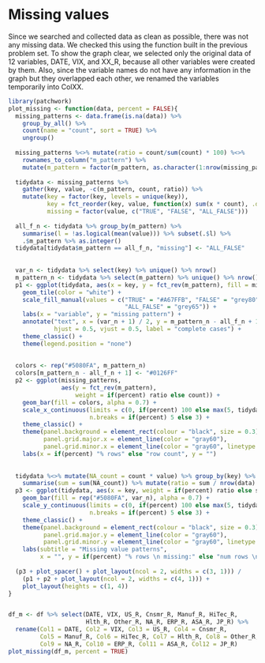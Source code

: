 # Missing values

Since we searched and collected data as clean as possible, there was not any missing data. We checked this using the function built in the previous problem set. To show the graph clear, we selected only the original data of 12 variables, DATE, VIX, and XX_R, because all other variables were created by them. Also, since the variable names do not have any information in the graph but they overlapped each other, we renamed the variables temporarily into ColXX.

```r
library(patchwork)
plot_missing <- function(data, percent = FALSE){
  missing_patterns <- data.frame(is.na(data)) %>%
    group_by_all() %>%
    count(name = "count", sort = TRUE) %>%
    ungroup()
  
  missing_patterns %<>% mutate(ratio = count/sum(count) * 100) %<>%
    rownames_to_column("m_pattern") %>% 
    mutate(m_pattern = factor(m_pattern, as.character(1:nrow(missing_patterns))))
  
  tidydata <- missing_patterns %>%
    gather(key, value, -c(m_pattern, count, ratio)) %>% 
    mutate(key = factor(key, levels = unique(key)),
           key = fct_reorder(key, value, function(x) sum(x * count), .desc = TRUE),
           missing = factor(value, c("TRUE", "FALSE", "ALL_FALSE")))
  
  all_f_n <- tidydata %>% group_by(m_pattern) %>%
    summarise(l = !as.logical(mean(value))) %>% subset(.$l) %>%
    .$m_pattern %>% as.integer()
  tidydata[tidydata$m_pattern == all_f_n, "missing"] <- "ALL_FALSE"
  
  
  var_n <- tidydata %>% select(key) %>% unique() %>% nrow()
  m_pattern_n <- tidydata %>% select(m_pattern) %>% unique() %>% nrow()
  p1 <- ggplot(tidydata, aes(x = key, y = fct_rev(m_pattern), fill = missing)) +
    geom_tile(color = "white") +
    scale_fill_manual(values = c("TRUE" = "#A67FFB", "FALSE" = "grey80",
                                 "ALL_FALSE" = "grey65")) +
    labs(x = "variable", y = "missing pattern") +
    annotate("text", x = (var_n + 1) / 2, y = m_pattern_n - all_f_n + 1,
             hjust = 0.5, vjust = 0.5, label = "complete cases") +
    theme_classic() +
    theme(legend.position = "none")
  
  
  colors <- rep("#5080FA", m_pattern_n)
  colors[m_pattern_n - all_f_n + 1] <- "#0126FF"
  p2 <- ggplot(missing_patterns,
               aes(y = fct_rev(m_pattern),
                   weight = if(percent) ratio else count)) +
    geom_bar(fill = colors, alpha = 0.7) +
    scale_x_continuous(limits = c(0, if(percent) 100 else max(5, tidydata$count)),
                       n.breaks = if(percent) 5 else 3) +
    theme_classic() +
    theme(panel.background = element_rect(colour = "black", size = 0.3),
          panel.grid.major.x = element_line(color = "gray60"),
          panel.grid.minor.x = element_line(color = "gray60", linetype = 3)) +
    labs(x = if(percent) "% rows" else "row count", y = "")
  
  
  tidydata %<>% mutate(NA_count = count * value) %>% group_by(key) %>%
    summarise(sum = sum(NA_count)) %>% mutate(ratio = sum / nrow(data) * 100)
  p3 <- ggplot(tidydata, aes(x = key, weight = if(percent) ratio else sum)) +
    geom_bar(fill = rep("#5080FA", var_n), alpha = 0.7) +
    scale_y_continuous(limits = c(0, if(percent) 100 else max(5, tidydata$sum)),
                       n.breaks = if(percent) 5 else 3) +
    theme_classic() +
    theme(panel.background = element_rect(colour = "black", size = 0.3),
          panel.grid.major.y = element_line(color = "gray60"),
          panel.grid.minor.y = element_line(color = "gray60", linetype = 3)) +
    labs(subtitle = "Missing value patterns",
         x = "", y = if(percent) "% rows \n missing:" else "num rows \n missing:")
  
  (p3 + plot_spacer() + plot_layout(ncol = 2, widths = c(3, 1))) /
    (p1 + p2 + plot_layout(ncol = 2, widths = c(4, 1))) +
    plot_layout(heights = c(1, 4))
}


df_m <- df %>% select(DATE, VIX, US_R, Cnsmr_R, Manuf_R, HiTec_R, 
                      Hlth_R, Other_R, NA_R, ERP_R, ASA_R, JP_R) %>% 
  rename(Col1 = DATE, Col2 = VIX, Col3 = US_R, Col4 = Cnsmr_R,
         Col5 = Manuf_R, Col6 = HiTec_R, Col7 = Hlth_R, Col8 = Other_R,
         Col9 = NA_R, Col10 = ERP_R, Col11 = ASA_R, Col12 = JP_R)
plot_missing(df_m, percent = TRUE)
```

